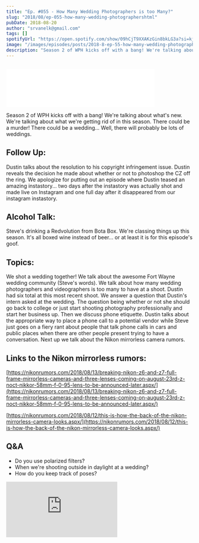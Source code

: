 ```yaml
---
title: "Ep. #055 - How Many Wedding Photographers is too Many?"
slug: "2018/08/ep-055-how-many-wedding-photographershtml"
pubDate: 2018-08-20
author: "srvanelk@gmail.com"
tags: []
spotifyUrl: "https://open.spotify.com/show/09hCjT9XXAKzGin8bkLG3a?si=kjRZvQ1JTb6Ov3HVzSSlWA"
image: "/images/episodes/posts/2018-8-ep-55-how-many-wedding-photographershtml/image-asset.webp"
description: "Season 2 of WPH kicks off with a bang! We're talking about what's new. We're talking about what we're getting rid of in this season. There could be a murder! There could be a wedding... Well, there will probably be lots of weddings."
---
```


<figure>
  <img src="/images/episodes/posts/2018-8-ep-55-how-many-wedding-photographershtml/image-asset.webp" alt="" />
</figure>
<iframe
  class="embedly-embed"
  src="//cdn.embedly.com/widgets/media.html?src=https%3A%2F%2Fanchor.fm%2Fweddingphotohangover%2Fembed%2Fepisodes%2FEp--055---How-Many-Wedding-Photographers-is-too-Many-e22io5&url=https%3A%2F%2Fanchor.fm%2Fweddingphotohangover%2Fepisodes%2FEp--055---How-Many-Wedding-Photographers-is-too-Many-e22io5&image=https%3A%2F%2Fd3t3ozftmdmh3i.cloudfront.net%2Fproduction%2Fpodcast_uploaded_episode400%2F805714%2F805714-1533860873285-e59b57f6310f6.jpg&key=61d05c9d54e8455ea7a9677c366be814&type=text%2Fhtml&schema=anchor&wmode=opaque"
  width="400"
  height="102"
  scrolling="no"
  frameborder="0"
  allow="autoplay; fullscreen"
  allowfullscreen="true"
></iframe>


Season 2 of WPH kicks off with a bang! We're talking about what's new. We're talking about what we're getting rid of in this season. There could be a murder! There could be a wedding... Well, there will probably be lots of weddings.

## Follow Up:

Dustin talks about the resolution to his copyright infringement issue. Dustin reveals the decision he made about whether or not to photoshop the CZ off the ring. We apologize for putting out an episode where Dustin teased an amazing instastory... two days after the instastory was actually shot and made live on Instagram and one full day after it disappeared from our instagram instastory.

## Alcohol Talk:

Steve's drinking a Redvolution from Bota Box. We're classing things up this season. It's all boxed wine instead of beer... or at least it is for this episode's goof.

## Topics:

We shot a wedding together! We talk about the awesome Fort Wayne wedding community (Steve's words). We talk about how many wedding photographers and videographers is too many to have at a shoot. Dustin had six total at this most recent shoot. We answer a question that Dustin's intern asked at the wedding. The question being whether or not she should go back to college or just start shooting photography professionally and start her business up. Then we discuss phone etiquette. Dustin talks about the appropriate way to place a phone call to a potential vendor while Steve just goes on a fiery rant about people that talk phone calls in cars and public places when there are other people present trying to have a conversation. Next up we talk about the Nikon mirrorless camera rumors.

## Links to the Nikon mirrorless rumors:

[https://nikonrumors.com/2018/08/13/breaking-nikon-z6-and-z7-full-frame-mirrorless-cameras-and-three-lenses-coming-on-august-23rd-z-noct-nikkor-58mm-f-0-95-lens-to-be-announced-later.aspx/](https://nikonrumors.com/2018/08/13/breaking-nikon-z6-and-z7-full-frame-mirrorless-cameras-and-three-lenses-coming-on-august-23rd-z-noct-nikkor-58mm-f-0-95-lens-to-be-announced-later.aspx/)

[https://nikonrumors.com/2018/08/12/this-is-how-the-back-of-the-nikon-mirrorless-camera-looks.aspx/](https://nikonrumors.com/2018/08/12/this-is-how-the-back-of-the-nikon-mirrorless-camera-looks.aspx/)

## Q&A

- Do you use polarized filters?
- When we're shooting outside in daylight at a wedding?
- How do you keep track of poses?

<iframe src="https://www.youtube.com/embed/OMTV-HgujsM" title="Embassy Theater Sign Drone Footage" frameborder="0" allow="accelerometer; autoplay; clipboard-write; encrypted-media; gyroscope; picture-in-picture; web-share" referrerpolicy="strict-origin-when-cross-origin" allowfullscreen></iframe>
